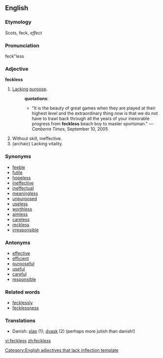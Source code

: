 ==English==

=== Etymology ===

Scots, feck, ''effect''

===Pronunciation===
feck"less

===Adjective===
'''feckless'''  {{UK}}
# [[Lack]]ing [[purpose]].
#:'''quotations''':
#:*"It is the beauty of great games when they are played at their highest level and the extraordinary thing now is that we do not have to trawl back through all the years of your inexorable progress from '''feckless''' beach boy to master sportsman." &mdash; ''Canberra Times'', September 10, 2005
# Without skill, ineffective.
# (archaic) Lacking vitality.

===Synonyms===
* [[feeble]]
* [[futile]]
* [[hopeless]]
* [[ineffective]]
* [[ineffectual]]
* [[meaningless]]
* [[unpurposed]]
* [[useless]]
* [[worthless]]
* [[aimless]]
* [[careless]]
* [[reckless]]
* [[irresponsible]]

===Antonyms===
* [[effective]]
* [[efficient]]
* [[purposeful]]
* [[useful]]
* [[careful]]
* [[responsible]]

===Related words===
* [[fecklessly]]
* [[fecklessness]]

===Translations===
* Danish: [[slap]] (1); [[dvask]] (2) (perhaps more jutish than danish!)

[[Category:English adjectives that lack inflection template]]

[[vi:feckless]]
[[zh:feckless]]